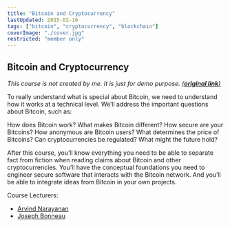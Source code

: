 ```yaml
---
title: "Bitcoin and Cryptocurrency"
lastUpdated: 2015-02-16
tags: ["bitcoin", "cryptocurrency", "blockchain"]
coverImage: "./cover.jpg"
restricted: "member only"
---
```


## Bitcoin and Cryptocurrency

*This course is not created by me. It is just for demo purpose. [(__original link__)](https://bitcoinbook.cs.princeton.edu/)*

To really understand what is special about Bitcoin, we need to understand how it works at a technical level. We’ll address the important questions about Bitcoin, such as:

How does Bitcoin work? What makes Bitcoin different? How secure are your Bitcoins? How anonymous are Bitcoin users? What determines the price of Bitcoins? Can cryptocurrencies be regulated? What might the future hold?

After this course, you’ll know everything you need to be able to separate fact from fiction when reading claims about Bitcoin and other cryptocurrencies. You’ll have the conceptual foundations you need to engineer secure software that interacts with the Bitcoin network. And you’ll be able to integrate ideas from Bitcoin in your own projects.

Course Lecturers:
* [Arvind Narayanan](http://randomwalker.info/)
* [Joseph Bonneau](http://jbonneau.com/)